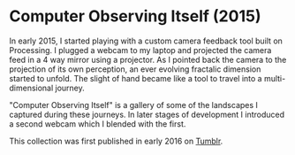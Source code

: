 
# Computer Observing Itself (2015)

In early 2015, I started playing with a custom camera feedback tool built on Processing. I plugged a webcam to my laptop and projected the camera feed in a 4 way mirror using a projector. As I pointed back the camera to the projection of its own perception, an ever evolving fractalic dimension started to unfold. The slight of hand became like a tool to travel into a multi-dimensional journey.

"Computer Observing Itself" is a gallery of some of the landscapes I captured during these journeys. In later stages of development I introduced a second webcam which I blended with the first.

This collection was first published in early 2016 on [Tumblr](https://ucodia.tumblr.com/tagged/feedback).

<CdnImageModal src="/computer-observing-itself/computer-observing-itself-001.png" alt="" />
<CdnImageModal src="/computer-observing-itself/computer-observing-itself-002.png" alt="" />
<CdnImageModal src="/computer-observing-itself/computer-observing-itself-003.png" alt="" />
<CdnImageModal src="/computer-observing-itself/computer-observing-itself-004.png" alt="" />
<CdnImageModal src="/computer-observing-itself/computer-observing-itself-005.png" alt="" />
<CdnImageModal src="/computer-observing-itself/computer-observing-itself-006.png" alt="" />
<CdnImageModal src="/computer-observing-itself/computer-observing-itself-007.png" alt="" />
<CdnImageModal src="/computer-observing-itself/computer-observing-itself-008.png" alt="" />
<CdnImageModal src="/computer-observing-itself/computer-observing-itself-009.png" alt="" />
<CdnImageModal src="/computer-observing-itself/computer-observing-itself-010.png" alt="" />
<CdnImageModal src="/computer-observing-itself/computer-observing-itself-011.png" alt="" />
<CdnImageModal src="/computer-observing-itself/computer-observing-itself-012.png" alt="" />
<CdnImageModal src="/computer-observing-itself/computer-observing-itself-013.png" alt="" />
<CdnImageModal src="/computer-observing-itself/computer-observing-itself-014.png" alt="" />
<CdnImageModal src="/computer-observing-itself/computer-observing-itself-015.png" alt="" />
<CdnImageModal src="/computer-observing-itself/computer-observing-itself-016.png" alt="" />
<CdnImageModal src="/computer-observing-itself/computer-observing-itself-017.png" alt="" />
<CdnImageModal src="/computer-observing-itself/computer-observing-itself-018.png" alt="" />
<CdnImageModal src="/computer-observing-itself/computer-observing-itself-019.png" alt="" />
<CdnImageModal src="/computer-observing-itself/computer-observing-itself-020.png" alt="" />
<CdnImageModal src="/computer-observing-itself/computer-observing-itself-021.png" alt="" />
<CdnImageModal src="/computer-observing-itself/computer-observing-itself-022.png" alt="" />
<CdnImageModal src="/computer-observing-itself/computer-observing-itself-023.png" alt="" />
<CdnImageModal src="/computer-observing-itself/computer-observing-itself-024.png" alt="" />
<CdnImageModal src="/computer-observing-itself/computer-observing-itself-025.png" alt="" />
<CdnImageModal src="/computer-observing-itself/computer-observing-itself-026.png" alt="" />
<CdnImageModal src="/computer-observing-itself/computer-observing-itself-027.png" alt="" />
<CdnImageModal src="/computer-observing-itself/computer-observing-itself-028.png" alt="" />
<CdnImageModal src="/computer-observing-itself/computer-observing-itself-029.png" alt="" />
<CdnImageModal src="/computer-observing-itself/computer-observing-itself-030.png" alt="" />
